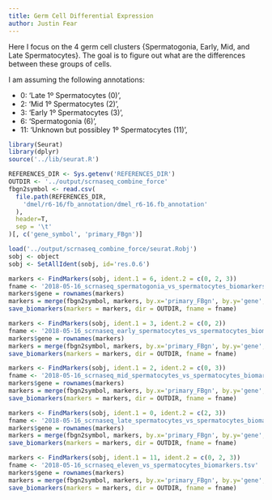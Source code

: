 ```yaml
---
title: Germ Cell Differential Expression
author: Justin Fear
---
```


Here I focus on the 4 germ cell clusters {Spermatogonia, Early, Mid, and Late
Spermatocytes}. The goal is to figure out what are the differences between
these groups of cells.

I am assuming the following annotations:

* 0: 'Late 1º Spermatocytes (0)',
* 2: 'Mid 1º Spermatocytes (2)',
* 3: 'Early 1º Spermatocytes (3)',
* 6: 'Spermatogonia (6)',
* 11: 'Unknown but possibley 1º Spermatocytes (11)',

```r
library(Seurat)
library(dplyr)
source('../lib/seurat.R')

REFERENCES_DIR <- Sys.getenv('REFERENCES_DIR')
OUTDIR <- '../output/scrnaseq_combine_force'
fbgn2symbol <- read.csv(
  file.path(REFERENCES_DIR,
    'dmel/r6-16/fb_annotation/dmel_r6-16.fb_annotation'
  ),
  header=T,
  sep = '\t'
)[, c('gene_symbol', 'primary_FBgn')]
```

```r
load('../output/scrnaseq_combine_force/seurat.Robj')
sobj <- object
sobj <- SetAllIdent(sobj, id='res.0.6')
```

```r
markers <- FindMarkers(sobj, ident.1 = 6, ident.2 = c(0, 2, 3))
fname <- '2018-05-16_scrnaseq_spermatogonia_vs_spermatocytes_biomarkers.tsv'
markers$gene = rownames(markers)
markers = merge(fbgn2symbol, markers, by.x='primary_FBgn', by.y='gene', all.y=T)
save_biomarkers(markers = markers, dir = OUTDIR, fname = fname)
```

```r
markers <- FindMarkers(sobj, ident.1 = 3, ident.2 = c(0, 2))
fname <- '2018-05-16_scrnaseq_early_spermatocytes_vs_spermatocytes_biomarkers.tsv'
markers$gene = rownames(markers)
markers = merge(fbgn2symbol, markers, by.x='primary_FBgn', by.y='gene', all.y=T)
save_biomarkers(markers = markers, dir = OUTDIR, fname = fname)
```

```r
markers <- FindMarkers(sobj, ident.1 = 2, ident.2 = c(0, 3))
fname <- '2018-05-16_scrnaseq_mid_spermatocytes_vs_spermatocytes_biomarkers.tsv'
markers$gene = rownames(markers)
markers = merge(fbgn2symbol, markers, by.x='primary_FBgn', by.y='gene', all.y=T)
save_biomarkers(markers = markers, dir = OUTDIR, fname = fname)
```

```r
markers <- FindMarkers(sobj, ident.1 = 0, ident.2 = c(2, 3))
fname <- '2018-05-16_scrnaseq_late_spermatocytes_vs_spermatocytes_biomarkers.tsv'
markers$gene = rownames(markers)
markers = merge(fbgn2symbol, markers, by.x='primary_FBgn', by.y='gene', all.y=T)
save_biomarkers(markers = markers, dir = OUTDIR, fname = fname)
```

```r
markers <- FindMarkers(sobj, ident.1 = 11, ident.2 = c(0, 2, 3))
fname <- '2018-05-16_scrnaseq_eleven_vs_spermatocytes_biomarkers.tsv'
markers$gene = rownames(markers)
markers = merge(fbgn2symbol, markers, by.x='primary_FBgn', by.y='gene', all.y=T)
save_biomarkers(markers = markers, dir = OUTDIR, fname = fname)
```
